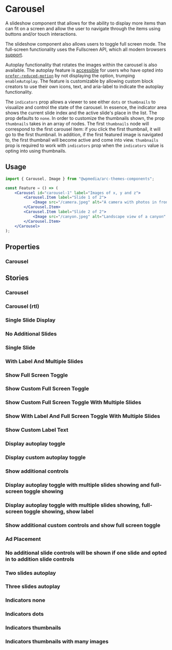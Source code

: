 


<Meta of={IndexStories} />

# Carousel

A slideshow component that allows for the ability to display more items than can fit
on a screen and allow the user to navigate through the items using buttons and/or
touch interactions.

The slideshow component also allows users to toggle full screen mode. The full-screen functionality uses the Fullscreen API, which all modern browsers [support](https://caniuse.com/fullscreen).

Autoplay functionality that rotates the images within the carousel is also available. The autoplay feature is [accessible](https://www.w3.org/TR/wai-aria-practices-1.2/#carousel) for users who have opted into [`prefer-reduced-motion`](https://developer.mozilla.org/en-US/docs/Web/CSS/@media/prefers-reduced-motion) by not displaying the option, trumping `enableAutoplay`. The feature is customizable by allowing custom block creators to use their own icons, text, and aria-label to indicate the autoplay functionality.

The `indicators` prop allows a viewer to see either `dots` or `thumbnails` to visualize and control the state of the carousel. In essence, the indicator area shows the current slide index and the active slide's place in the list. The prop defaults to `none`. In order to customize the thumbnails shown, the prop `thumbnails` takes in an array of nodes. The first `thumbnails` node will correspond to the first carousel item: if you click the first thumbnail, it will go to the first thumbnail. In addition, if the first featured image is navigated to, the first thumbnail will become active and come into view. `thumbnails` prop is required to work with `indicators` prop when the `indicators` value is opting into using thumbnails.

## Usage

```jsx
import { Carousel, Image } from "@wpmedia/arc-themes-components";

const Feature = () => (
	<Carousel id="carousel-1" label="Images of x, y and z">
		<Carousel.Item label="Slide 1 of 2">
			<Image src="/camera.jpeg" alt="A camera with photos in front of it" />
		</Carousel.Item>
		<Carousel.Item label="Slide 2 of 2">
			<Image src="/canyon.jpeg" alt="Landscape view of a canyon" />
		</Carousel.Item>
	</Carousel>
);
```

## Properties

### Carousel

<Controls />

## Stories

### Carousel

<Story of={IndexStories.DefaultCarousel} />

### Carousel (rtl)

<Story of={IndexStories.RtlCarousel} />

### Single Slide Display

<Story of={IndexStories.SingleSlideDisplay} />

### No Additional Slides

<Story of={IndexStories.NoAdditionalSlides} />

### Single Slide

<Story of={IndexStories.SingleSlide} />

### With Label And Multiple Slides

<Story of={IndexStories.WithLabelAndMultipleSlidesShowingOne} />

### Show Full Screen Toggle

<Story of={IndexStories.ShowFullScreenToggle} />

### Show Custom Full Screen Toggle

<Story of={IndexStories.ShowCustomFullScreenToggle} />

### Show Custom Full Screen Toggle With Multiple Slides

<Story of={IndexStories.ShowCustomFullScreenToggleWithMultipleSlides} />

### Show With Label And Full Screen Toggle With Multiple Slides

<Story of={IndexStories.ShowWithLabelAndFullScreenToggleWithMultipleSlides} />

### Show Custom Label Text

<Story of={IndexStories.ShowCustomLabelText} />

### Display autoplay toggle

<Story of={IndexStories.DisplayAutoplayToggle} />

### Display custom autoplay toggle

<Story of={IndexStories.DisplayCustomAutoplayToggle} />

### Show additional controls

<Story of={IndexStories.ShowAdditionalControls} />

### Display autoplay toggle with multiple slides showing and full-screen toggle showing

<Story of={IndexStories.DisplayAutoplayToggleWithMultipleSlidesShowingAndFullScreenToggleShowing} />

### Display autoplay toggle with multiple slides showing, full-screen toggle showing, show label

<Story
	of={IndexStories.DisplayAutoplayToggleWithMultipleSlidesShowingFullScreenToggleShowingShowLabel}
/>

### Show additional custom controls and show full screen toggle

<Story of={IndexStories.ShowAdditionalCustomControlsAndShowFullScreenToggle} />

### Ad Placement

<Story of={IndexStories.AdPlacement} />

### No additional slide controls will be shown if one slide and opted in to addition slide controls

<Story
	of={IndexStories.NoAdditionalSlideControlsWillBeShownIfOneSlideAndOptedInToAdditionSlideControls}
/>

### Two slides autoplay

<Story of={IndexStories.TwoSlidesAutoplay} />

### Three slides autoplay

<Story of={IndexStories.ThreeSlidesAutoplay} />

### Indicators none

<Story of={IndexStories.IndicatorsNone} />

### Indicators dots

<Story of={IndexStories.IndicatorsDots} />

### Indicators thumbnails

<Story of={IndexStories.IndicatorsThumbnails} />

### Indicators thumbnails with many images

<Story of={IndexStories.IndicatorsThumbnailsWithManyImages} />
